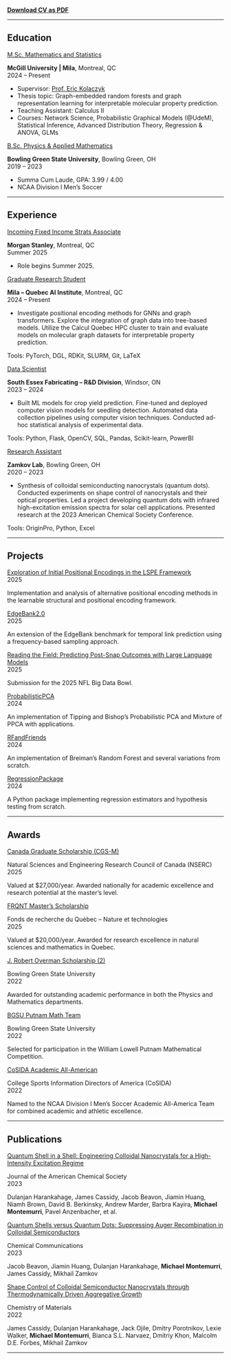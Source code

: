 [**Download CV as PDF**](/files/MichaelMontemurri-CV.pdf)

---

## Education

<div class="degree-title">
  <a href="https://www.mcgill.ca/mathstat/">M.Sc. Mathematics and Statistics</a>
</div>
<div class="cv-entry">
  <div class="cv-title">
<strong>McGill University | Mila</strong><span class="cv-location">, Montreal, QC</span>
  </div>
  <div class="cv-date">2024 – Present</div>
</div>
- Supervisor: [Prof. Eric Kolaczyk](https://sites.bu.edu/kolaczyk/)  
- Thesis topic: Graph-embedded random forests and graph representation learning for interpretable molecular property prediction.  
- Teaching Assistant: Calculus II  
- Courses: Network Science, Probabilistic Graphical Models (@UdeM), Statistical Inference, Advanced Distribution Theory, Regression & ANOVA, GLMs

<div class="degree-title">
  <a href="https://www.bgsu.edu/arts-and-sciences/mathematics-and-statistics.html">B.Sc. Physics & Applied Mathematics</a>
</div>
<div class="cv-entry">
  <div class="cv-title">
<strong>Bowling Green State University</strong><span class="cv-location">, Bowling Green, OH</span>
  </div>
  <div class="cv-date">2019 – 2023</div>
</div>
- Summa Cum Laude, GPA: 3.99 / 4.00  
- NCAA Division I Men’s Soccer  

---

## Experience

<div class="job-title">
  <a href="https://www.morganstanley.com/">Incoming Fixed Income Strats Associate</a>
</div>
<div class="cv-entry">
  <div class="cv-title">
<strong>Morgan Stanley</strong><span class="cv-location">, Montreal, QC</span>
  </div>
  <div class="cv-date">Summer 2025</div>
</div>
- Role begins Summer 2025.

<div class="job-title">
  <a href="https://mila.quebec/">Graduate Research Student</a>
</div>
<div class="cv-entry">
  <div class="cv-title">
<strong>Mila – Quebec AI Institute</strong><span class="cv-location">, Montreal, QC</span>
  </div>
  <div class="cv-date">2024 – Present</div>
</div>
- Investigate positional encoding methods for GNNs and graph transformers. Explore the integration of graph data into tree-based models. Utilize the Calcul Quebec HPC cluster to train and evaluate models on molecular graph datasets for interpretable property prediction. 

<p class="tools-line">Tools: PyTorch, DGL, RDKit, SLURM, Git, LaTeX</p>

<div class="job-title">
  <a href="https://southsx.com/center-horticultural-innovation/">Data Scientist</a>
</div>
<div class="cv-entry">
  <div class="cv-title">
<strong>South Essex Fabricating – R&D Division</strong><span class="cv-location">, Windsor, ON</span>
  </div>
  <div class="cv-date">2023 – 2024</div>
</div>
- Built ML models for crop yield prediction. Fine-tuned and deployed computer vision models for seedling detection. Automated data collection pipelines using computer vision techniques. Conducted ad-hoc statistical analysis of experimental data.

<p class="tools-line">Tools: Python, Flask, OpenCV, SQL, Pandas, Scikit-learn, PowerBI</p>

<div class="job-title">
  <a href="https://physics.bgsu.edu/~zamkovm/">Research Assistant</a>
</div>
<div class="cv-entry">
  <div class="cv-title">
<strong>Zamkov Lab</strong><span class="cv-location">, Bowling Green, OH</span>
  </div>
  <div class="cv-date">2020 – 2023</div>
</div>
- Synthesis of colloidal semiconducting nanocrystals (quantum dots).
 Conducted experiments on shape control of nanocrystals and their optical properties. 
 Led a project developing quantum dots with infrared high-excitation emission spectra for solar cell applications.
  Presented research at the 2023 American Chemical Society Conference. 

<p class="tools-line">Tools: OriginPro, Python, Excel</p>

---

## Projects

<div class="cv-entry">
  <div class="job-title">
<a href="https://github.com/michaelmontemurri/gnn-lspe">Exploration of Initial Positional Encodings in the LSPE Framework</a>
  </div>
  <div class="cv-date">2025</div>
</div>
Implementation and analysis of alternative positional encoding methods in the learnable structural and positional encoding framework.

<div class="cv-entry">
  <div class="job-title">
<a href="https://github.com/michaelmontemurri/DGB-edgebank2.0">EdgeBank2.0</a>
  </div>
  <div class="cv-date">2025</div>
</div>
An extension of the EdgeBank benchmark for temporal link prediction using a frequency-based sampling approach.

<div class="cv-entry">
  <div class="job-title">
<a href="https://github.com/michaelmontemurri/BigData25">Reading the Field: Predicting Post-Snap Outcomes with Large Language Models</a>
  </div>
  <div class="cv-date">2025</div>
</div>
Submission for the 2025 NFL Big Data Bowl.

<div class="cv-entry">
  <div class="job-title">
<a href="https://github.com/michaelmontemurri/ProbabilisticPCA">ProbabilisticPCA</a>
  </div>
  <div class="cv-date">2024</div>
</div>
An implementation of Tipping and Bishop’s Probabilistic PCA and Mixture of PPCA with applications.


<div class="cv-entry">
  <div class="job-title">
<a href="https://github.com/michaelmontemurri/RFandFriends">RFandFriends</a>
  </div>
  <div class="cv-date">2024</div>
</div>
An implementation of Breiman’s Random Forest and several variations from scratch.

<div class="cv-entry">
  <div class="job-title">
<a href="https://github.com/michaelmontemurri/RegressionPackage">RegressionPackage</a>
  </div>
  <div class="cv-date">2024</div>
</div>
A Python package implementing regression estimators and hypothesis testing from scratch.

---

## Awards

<div class="job-title">
  <a href="https://www.nserc-crsng.gc.ca/students-etudiants/pg-cs/cgs-m-espc-m_eng.asp">Canada Graduate Scholarship (CGS-M)</a>
</div>
<div class="cv-entry">
  <div class="cv-title">Natural Sciences and Engineering Research Council of Canada (NSERC)</div>
  <div class="cv-date">2025</div>
</div>
Valued at \$27,000/year. Awarded nationally for academic excellence and research potential at the master’s level.

<div class="job-title">
 <a href="https://frq.gouv.qc.ca/en/program/masters-research-scholarships-b1x-2023-2024/">FRQNT Master's Scholarship</a>
</div>
<div class="cv-entry">
  <div class="cv-title">Fonds de recherche du Québec – Nature et technologies</div>
  <div class="cv-date">2025</div>
</div>
Valued at \$20,000/year. Awarded for research excellence in natural sciences and mathematics in Quebec.

<div class="job-title">
<a href=https://bgsu.academicworks.com/opportunities/22694>J. Robert Overman Scholarship (2)</a>
</div>
<div class="cv-entry">
  <div class="cv-title">Bowling Green State University</div>
  <div class="cv-date">2022</div>
</div>
Awarded for outstanding academic performance in both the Physics and Mathematics departments.

<div class="job-title">
<a href=https://www.bgsu.edu/arts-and-sciences/mathematics-and-statistics.html>BGSU Putnam Math Team</a>
</div>
<div class="cv-entry">
  <div class="cv-title">Bowling Green State University</div>
  <div class="cv-date">2022</div>
</div>
Selected for participation in the William Lowell Putnam Mathematical Competition.

<div class="job-title">
  <a href="https://academicallamerica.com/">CoSIDA Academic All-American</a>
</div>
<div class="cv-entry">
  <div class="cv-title">College Sports Information Directors of America (CoSIDA)</div>
  <div class="cv-date">2022</div>
</div>
Named to the NCAA Division I Men’s Soccer Academic All-America Team for combined academic and athletic excellence.

---

## Publications

<div class="job-title">
  <a href="https://pubs.acs.org/doi/abs/10.1021/jacs.3c03397">Quantum Shell in a Shell: Engineering Colloidal Nanocrystals for a High-Intensity Excitation Regime</a>
</div>
<div class="cv-entry">
  <div class="cv-title">Journal of the American Chemical Society</div>
  <div class="cv-date">2023</div>
</div>
Dulanjan Harankahage, James Cassidy, Jacob Beavon, Jiamin Huang, Niamh Brown, David B. Berkinsky, Andrew Marder, Barbra Kayira, <strong>Michael Montemurri</strong>, Pavel Anzenbacher, et al.

<div class="job-title">
  <a href="https://pubs.rsc.org/en/content/articlelanding/2023/cc/d3cc02091f/unauth">Quantum Shells versus Quantum Dots: Suppressing Auger Recombination in Colloidal Semiconductors</a>
</div>
<div class="cv-entry">
  <div class="cv-title">Chemical Communications</div>
  <div class="cv-date">2023</div>
</div>
Jacob Beavon, Jiamin Huang, Dulanjan Harankahage, <strong>Michael Montemurri</strong>, James Cassidy, Mikhail Zamkov


<div class="job-title">
  <a href="https://pubs.acs.org/doi/abs/10.1021/acs.chemmater.2c00265">Shape Control of Colloidal Semiconductor Nanocrystals through Thermodynamically Driven Aggregative Growth</a>
</div>
<div class="cv-entry">
  <div class="cv-title">Chemistry of Materials</div>
  <div class="cv-date">2022</div>
</div>
James Cassidy, Dulanjan Harankahage, Jack Ojile, Dmitry Porotnikov, Lexie Walker, <strong>Michael Montemurri</strong>, Bianca S.L. Narvaez, Dmitriy Khon, Malcolm D.E. Forbes, Mikhail Zamkov


---